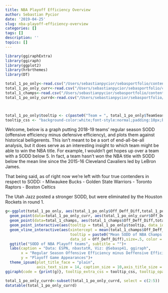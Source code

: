 ```yaml
---
title: NBA Playoff Efficiency Overview
author: Sebastian Pycior
date: '2019-04-25'
slug: nba-playoff-efficiency-overview
categories: []
tags: []
description: ''
topics: []
---
```

```r
library(ggiraphExtra)
library(ggiraph)
library(ggplot2)
library(hrbrthemes)
library(DT)

total_1_po_only<-read.csv("/Users/sebastianpycior/sebasportfolio/content/post/total_1_po_only.csv", stringsAsFactors = FALSE, header = TRUE)
total_1_po_only_curr<-read.csv("/Users/sebastianpycior/sebasportfolio/content/post/total_1_po_only_curr.csv", stringsAsFactors = FALSE, header = TRUE)
total_1_champs<-read.csv("/Users/sebastianpycior/sebasportfolio/content/post/total_1_champs.csv", stringsAsFactors = FALSE, header = TRUE)
total_1_po_only_currd<-read.csv("/Users/sebastianpycior/sebasportfolio/content/post/total_1_po_only_currd.csv", stringsAsFactors = FALSE, header = TRUE)



total_1_po_only$tooltip <- c(paste0("Team = ", total_1_po_only$TeamSeason, "\n SODD = ", round(total_1_po_only$Off_Deff_Diff, digits = 2)))
tooltip_css <- "background-color:white;font-style:normal;padding:10px;border-radius:10px 20px 10px 20px;"
```
Welcome, below is a graph putting 2018-19 teams' regular season SODD (offensive efficiency minus defensive efficiency), and plots them against historical belligerents. This isn't meant to be a sort of end-all-be-all analysis, but it does serve as an interesting insight to which team might be able to win the NBA title. For example, I wouldn't get hopes up over a team with a SODD below 5. In fact, a team hasn't won the NBA title with SODD below the mean line since the 2015-16 Cleveland Cavaliers led by LeBron James. 

That being said, as of right now we're left with four true contenders in respect to SODD:
- Milwaukee Bucks
- Golden State Warriors
- Toronto Raptors
- Boston Celtics

The Utah Jazz posted a stronger SODD, but were eliminated by the Houston Rockets in round 1. 

```r
g<-ggplot(total_1_po_only, aes(total_1_po_only$Off_Deff_Diff,total_1_po_only$PlayoffGames)) + 
  geom_point(data=total_1_po_only_curr, aes(total_1_po_only_curr$Off_Deff_Diff,total_1_po_only_curr$PlayoffGames), colour="green", size=3)+
  geom_point(data=total_1_champs, aes(total_1_champs$Off_Deff_Diff,total_1_champs$PlayoffGames), colour="blue", size=3)+
  geom_point_interactive(aes(tooltip = total_1_po_only$tooltip, data_id = TeamSeason), alpha = 1/10, size=3)+
  geom_vline_interactive(aes(xintercept = mean(total_1_champs$Off_Deff_Diff),
                             tooltip = paste0("Mean SODD of NBA Champs since 2002-03: ",round(mean(total_1_champs$Off_Deff_Diff), 2)),
                             data_id = Off_Deff_Diff),size=.5, color = "mediumorchid1", alpha =1/3)+
  ggtitle("SODD of NBA Playoff teams", subtitle = "")+
  labs(caption = "Data: ESPN, nbastatR, Viz: @Sebasp41, ggiraph",
       x = "Regular Season Offensive Efficiency minus Deffensive Efficiency",
       y = "Playoff Game Appearances")+
  theme_ipsum(plot_title_face = "plain",
              axis_text_size = 14, caption_size = 10,axis_title_size = 12)
ggiraph(code = {print(g)}, tooltip_extra_css = tooltip_css, tooltip_opacity = .85 )
```

```r
total_1_po_only_currd<-subset(total_1_po_only_currd, select = c(2:5))
datatable(total_1_po_only_currd)
```

